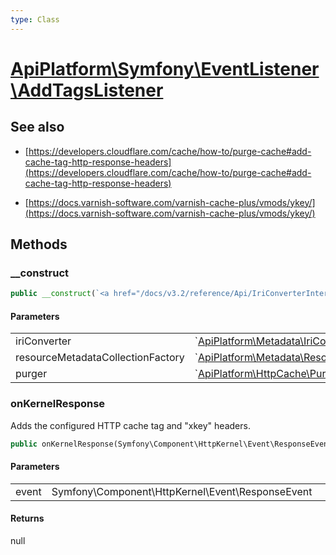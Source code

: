 ```yaml
---
type: Class
---
```


# [ApiPlatform\Symfony\EventListener\AddTagsListener](/docs/v3.2/reference/Symfony/EventListener/AddTagsListener)

## See also
- [https://developers.cloudflare.com/cache/how-to/purge-cache#add-cache-tag-http-response-headers](https://developers.cloudflare.com/cache/how-to/purge-cache#add-cache-tag-http-response-headers)

- [https://docs.varnish-software.com/varnish-cache-plus/vmods/ykey/](https://docs.varnish-software.com/varnish-cache-plus/vmods/ykey/)


## Methods

### __construct



```php
public __construct(`<a href="/docs/v3.2/reference/Api/IriConverterInterface">ApiPlatform\Metadata\IriConverterInterface</a>` $iriConverter, null|`<a href="/docs/v3.2/reference/Metadata/Resource/Factory/ResourceMetadataCollectionFactoryInterface">ApiPlatform\Metadata\Resource\Factory\ResourceMetadataCollectionFactoryInterface</a>` $resourceMetadataCollectionFactory, null|`<a href="/docs/v3.2/reference/HttpCache/PurgerInterface">ApiPlatform\HttpCache\PurgerInterface</a>` $purger)
```

#### Parameters

<table><tbody>
<tr><td>iriConverter</td><td>`<a href="/docs/v3.2/reference/Api/IriConverterInterface">ApiPlatform\Metadata\IriConverterInterface</a>`</td><td></td></tr><tr><td>resourceMetadataCollectionFactory</td><td>`<a href="/docs/v3.2/reference/Metadata/Resource/Factory/ResourceMetadataCollectionFactoryInterface">ApiPlatform\Metadata\Resource\Factory\ResourceMetadataCollectionFactoryInterface</a>`</td><td></td></tr><tr><td>purger</td><td>`<a href="/docs/v3.2/reference/HttpCache/PurgerInterface">ApiPlatform\HttpCache\PurgerInterface</a>`</td><td></td></tr>
</tbody>
</table>

### onKernelResponse

Adds the configured HTTP cache tag and "xkey" headers.

```php
public onKernelResponse(Symfony\Component\HttpKernel\Event\ResponseEvent $event): null
```

#### Parameters

<table><tbody>
<tr><td>event</td><td>Symfony\Component\HttpKernel\Event\ResponseEvent</td><td></td></tr>
</tbody>
</table>

#### Returns

null
